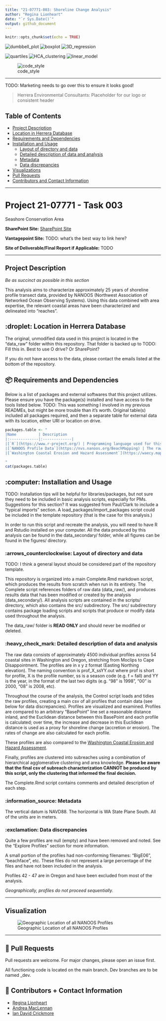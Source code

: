 ---
title: "21-07771-003: Shoreline Change Analysis"
author: "Regina Lionheart"
date: "`r Sys.Date()`"
output: github_document
---

```{r setup, include=FALSE}
knitr::opts_chunk$set(echo = TRUE)
```
	
![dumbbell_plot](https://img.shields.io/badge/plot-dumbbell-%231D455C) 
![boxplot](https://img.shields.io/badge/plot-boxplot-%231D455C)
![3D_regression](https://img.shields.io/badge/plot-3D%20regression-%231D455C)

![quartiles](https://img.shields.io/badge/stats-quartiles-%233ECDA3)
![HCA_clustering](https://img.shields.io/badge/stats-HCA%20clustering-%233ECDA3)
![linear_model](https://img.shields.io/badge/stats-linear%20model-%233ECDA3)

![code_style](https://img.shields.io/badge/style-needs%20checking-red)
	
------------------------------------------------------------------------

TODO: Marketing needs to go over this to ensure it looks good! 

> Herrera Environmental Consultants: Placeholder for our logo or consistent header


## Table of Contents

-   [Project Description](#Project-Description)
-   [Location in Herrera Database](#Location-in-Herrera-Database)  
-   [Requirements and Dependencies](#Requirements-and-Dependencies)
-   [Installation and Usage](#Installation-and-Usage)
    -   [Layout of directory and data](#Layout-of-directory-and-data)
    -   [Detailed description of data and analysis](#Detailed-description-of-data-and-analysis)
    -   [Metadata](#Metadata)
    -   [Data discrepancies](#Data-discrepancies)
-   [Visualizations](#Visualization)
-   [Pull Requests](#Pull-Requests)
-   [Contributors and Contact Information](#Contributors-and-Contact-Information)


------------------------------------------------------------------------

# Project 21-07771 - Task 003

Seashore Conservation Area 

**SharePoint Site:** [SharePoint Site](https://herrerainc.sharepoint.com/teams/21-07771-002)

**Vantagepoint Site:** TODO: what's the best way to link here?

**Site of Deliverable/Final Report if Applicable:** TODO


------------------------------------------------------------------------


## Project Description {#project-description}
*Be as succinct as possible in this section*

This analysis aims to characterize approximately 25 years of shoreline profile transect data, provided by NANOOS (Northwest Association of Networked Ocean Observing Systems).
Using this data combined with area expertise, the relevant coastal areas have been characterized and delineated into "reaches". 


## :droplet: Location in Herrera Database {#location-in-herrera-database}

The original, unmodified data used in this project is located in the "data_raw" folder within this repository.
That folder is backed up to TODO: Fill this in. Best to use O drive? Or SharePoint?

If you do not have access to the data, please contact the emails listed at the bottom of the repository.


## 📦 Requirements and Dependencies {#requirements-and-dependencies}

Below is a list of packages and external softwares that this project utilizes. Please ensure you have the package(s) installed and have access to the tools listed below. TODO: This was something I involved in my previous READMEs, but might be more trouble than it's worth. Original table(s) included all packages required, and then a separate table for external data with its location, either URl or location on drive.

```{r packages, echo=FALSE, message=FALSE, warnings=FALSE, results='asis'}
packages.table <- "
|Name          | Description           
|:-------------|:-------------|
|[`R`](https://www.r-project.org/) | Programming language used for this project. |
|[`NANOOS Profile Data`](https://nvs.nanoos.org/BeachMapping) | The raw data for analysis. If you do not have access to this data, please contact the owners of this repository.|
|[`Washington Coastal Erosion and Hazard Assessment`](https://waecy.maps.arcgis.com/apps/View/index.html?appid=389d0a3ce642485db912d4a416a56e25) | A second database used to compare the accuracy of NANOOS data.|

"
cat(packages.table)
```

## :computer: Installation and Usage {#installation-and-usage}

TODO: Installation tips will be helpful for libraries/packages, but not sure they need to be included in basic analysis scripts, especially for PMs. Suggestions for this section? It was suggested from Paul/Clark to include a "typical imports" section. A load_packages/import_packages script could be included in the template repository (that is the case for this analysis.)

In order to run this script and recreate the analysis, you will need to have R and Rstudio installed on your computer. All the data produced by this analysis can be found in the data_secondary/ folder, while all figures can be found in the figures/ directory.

### :arrows_counterclockwise: Layout of directory and data

TODO: I think a general layout should be considered part of the repository template. 

This repository is organized into a main Complete.Rmd markdown script, which produces the results from scratch when run in its entirety. The Complete script references folders of raw data (data_raw/), and produces results data that has been modified or created by the analysis (data_secondary/). All analysis scripts are contained in the scripts/ directory, which also contains the src/ subdirectory. The src/ subdirectory contains package loading scripts and scripts that produce or modify data used throughout the analysis. 

The data_raw/ folder is **READ ONLY** and should never be modified or deleted.

### :heavy_check_mark: Detailed description of data and analysis

The raw data consists of approximately 4500 individual profiles across 54 coastal sites in Washington and Oregon, stretching from Moclips to Cape Disappointment.
The profiles are in x y z format (Easting Northing elevation). The naming convention is prof_X_ssYY.out where prof is short for profile, X is the profile number, ss is a season code (e.g. f = fall) and YY is the year, in the format of the last two digits (e.g. "98" is 1998", "00" is 2000, "08" is 2008, etc).

Throughout the course of the analysis, the Control script loads and tidies the raw profiles, creating a main csv of all profiles that contain data (see below for data discrepancies). Profiles are visualized and examined. Profiles are compared to an arbitrary "BasePoint" line set a reasonable distance inland, and the Euclidean distance between this BasePoint and each profile is calculated; over time, the increase and decrease in this Euclidean distance is used as a proxy for shoreline change (accretion or erosion). The rates of change are also calculated for each profile.

These profiles are also compared to the [Washington Coastal Erosion and Hazard Assessment](https://waecy.maps.arcgis.com/apps/View/index.html?appid=389d0a3ce642485db912d4a416a56e25).

Finally, profiles are clustered into subreaches using a combination of hierarchical agglomerative clustering and area knowledge. **Please be aware that the final csv of subreach characterization CANNOT be produced by this script, only the clustering that informed the final decision.**

The Complete.Rmd script contains comments and detailed description of each step.

### :information_source: Metadata {#metadata}

The vertical datum is NAVD88.
The horizontal is WA State Plane South.
All of the units are in meters.

### :exclamation: Data discrepancies {#data-discrepancies}

Quite a few profiles are null (empty) and have been removed and noted.
See the "Explore Profiles" section for more information.

A small portion of the profiles had non-conforming filenames: "BigE06", "beachface", etc.
These files do not represent a large percentage of the files and have not been included in the analysis.

Profiles 42 - 47 are in Oregon and have been excluded from most of the analysis.

*Geographically, profiles do not proceed sequentially.*


------------------------------------------------------------------------

## Visualization {#visualization}

![Geographic Location of all NANOOS Profiles](images_output//Fig1_ShorelineTransects1024_1.png)

------------------------------------------------------------------------


## 🔧 Pull Requests

Pull requests are welcome. For major changes, please open an issue first. 

All functioning code is located on the main branch.
Dev branches are to be named <specific_issue_description>_dev.


## 💬 Contributors + Contact Information

-   [Regina Lionheart](https://github.com/R-Lionheart)
-   [Andrea MacLennan](https://www.herrerainc.com/team-member/andrea-maclennan/)
-   [Ian David Crickmore](https://www.herrerainc.com/team-member/ian-david-crickmore/)
	